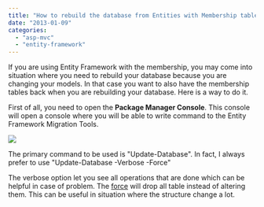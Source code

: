 ```yaml
---
title: "How to rebuild the database from Entities with Membership table"
date: "2013-01-09"
categories: 
  - "asp-mvc"
  - "entity-framework"
---
```


If you are using Entity Framework with the membership, you may come into situation where you need to rebuild your database because you are changing your models. In that case you want to also have the membership tables back when you are rebuilding your database. Here is a way to do it.

First of all, you need to open the **Package Manager Console**. This console will open a console where you will be able to write command to the Entity Framework Migration Tools.

![](/images/blog/packagemanagerconsole-400x300.png)

The primary command to be used is "Update-Database". In fact, I always prefer to use "Update-Database -Verbose -Force"

The verbose option let you see all operations that are done which can be helpful in case of problem. The [force](./automatic-migration-was-not-applied-because-it-would-result-in-data-loss) will drop all table instead of altering them. This can be useful in situation where the structure change a lot.
